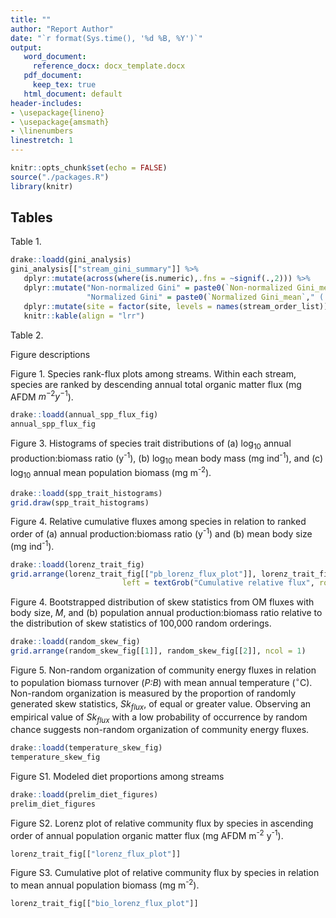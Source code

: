 ```yaml
---
title: ""
author: "Report Author"
date: "`r format(Sys.time(), '%d %B, %Y')`"
output:
   word_document:
     reference_docx: docx_template.docx
   pdf_document:
     keep_tex: true
   html_document: default
header-includes:
- \usepackage{lineno}
- \usepackage{amsmath}
- \linenumbers
linestretch: 1
---
```


```r
knitr::opts_chunk$set(echo = FALSE)
source("./packages.R")
library(knitr)
```

## Tables
\newpage

Table 1.

```r
drake::loadd(gini_analysis)
gini_analysis[["stream_gini_summary"]] %>% 
   dplyr::mutate(across(where(is.numeric),.fns = ~signif(.,2))) %>% 
   dplyr::mutate("Non-normalized Gini" = paste0(`Non-normalized Gini_mean`," ( ",`Non-normalized Gini_quant2.5`," - ", `Non-normalized Gini_quant97.5`," )"),
                 "Normalized Gini" = paste0(`Normalized Gini_mean`," ( ", `Normalized Gini_quant2.5`," - ", `Normalized Gini_quant97.5`," )")) %>% select(site, `Non-normalized Gini`,`Normalized Gini`) %>%
   dplyr::mutate(site = factor(site, levels = names(stream_order_list))) %>%
   knitr::kable(align = "lrr")

```

\newpage

Table 2.

\newpage

Figure descriptions

Figure 1. Species rank-flux plots among streams. Within each stream, species are ranked by descending annual total organic matter flux (mg AFDM $m^{-2} y^{-1}$).

```r
drake::loadd(annual_spp_flux_fig)
annual_spp_flux_fig
```

<!-- \newpage -->

<!-- Figure 2. Evenness profiles of species' relatives fluxes among streams. -->

<!-- ```{r evenness profile, echo=FALSE, warning=FALSE, message=FALSE,  fig.width=5, fig.height=5, dpi = 450} -->
<!-- loadd(hill_diversity_analysis) -->
<!-- hill_diversity_analysis -->

<!-- ``` -->

\newpage 

Figure 3. Histograms of species trait distributions of (a) log~10~ annual production:biomass ratio (y^-1^), (b) log~10~ mean body mass (mg ind^-1^), and (c) log~10~ annual mean population biomass (mg m^-2^).

```r
drake::loadd(spp_trait_histograms)
grid.draw(spp_trait_histograms)
```

\newpage

Figure 4. Relative cumulative fluxes among species in relation to ranked order of (a) annual production:biomass ratio (y^-1^) and (b) mean body size (mg ind^-1^).

```r
drake::loadd(lorenz_trait_fig)
grid.arrange(lorenz_trait_fig[["pb_lorenz_flux_plot"]], lorenz_trait_fig[["M_lorenz_flux_plot"]], ncol = 2, bottom = textGrob("Cumulative relative species", vjust = 1, gp = gpar(fontfamily = 'serif')),
                         left = textGrob("Cumulative relative flux", rot = 90, vjust = 1, gp = gpar(fontfamily = 'serif')))

```

\newpage

Figure 4. Bootstrapped distribution of skew statistics from OM fluxes with body size, *M*, and (b) population annual production:biomass ratio relative to the distribution of skew statistics of 100,000 random orderings.

```r
drake::loadd(random_skew_fig)
grid.arrange(random_skew_fig[[1]], random_skew_fig[[2]], ncol = 1)

```

\newpage

Figure 5. Non-random organization of community energy fluxes in relation to population biomass turnover (*P:B*) with mean annual temperature ($^\circ$C). Non-random organization is measured by the proportion of randomly generated skew statistics, $Sk_{flux}$, of equal or greater value. Observing an empirical value of $Sk_{flux}$ with a low probability of occurrence by random chance suggests non-random organization of community energy fluxes.

```r
drake::loadd(temperature_skew_fig)
temperature_skew_fig
```

\newpage
Figure S1. Modeled diet proportions among streams

```r
drake::loadd(prelim_diet_figures)
prelim_diet_figures

```

\newpage

Figure S2. Lorenz plot of relative community flux by species in ascending order of annual population organic matter flux (mg AFDM m^-2^ y^-1^).

```r
lorenz_trait_fig[["lorenz_flux_plot"]]

```

\newpage

Figure S3. Cumulative plot of relative community flux by species in relation to mean annual population biomass (mg m^-2^).

```r
lorenz_trait_fig[["bio_lorenz_flux_plot"]]
```
